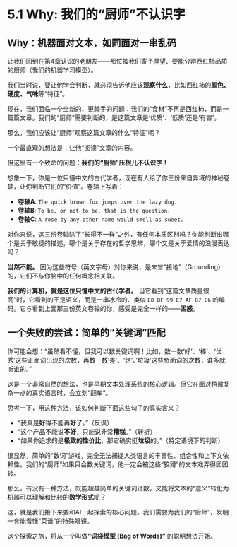 # 5.1 Why: 我们的“厨师”不认识字

## **Why：机器面对文本，如同面对一串乱码**

让我们回到在第4章认识的老朋友——那位被我们寄予厚望、要能分辨西红柿品质的厨师（我们的机器学习模型）。

我们当时说，要让他学会判断，就必须告诉他应该**观察什么**，比如西红柿的**颜色、硬度、气味**等“特征”。

现在，我们面临一个全新的、更棘手的问题：我们的“食材”不再是西红柿，而是一篇篇文章。我们的“厨师”需要判断的，是这篇文章是‘优质’、‘低质’还是‘有害’。

那么，我们应该让“厨师”观察这篇文章的什么“特征”呢？

一个最直观的想法是：让他“阅读”文章的内容。

但这里有一个致命的问题：**我们的“厨师”压根儿不认识字！**

::: {.callout-note title="一个让你感同身受的实验"}

想象一下，你是一位只懂中文的古代学者，现在有人给了你三份来自异域的神秘卷轴，让你判断它们的“价值”。卷轴上写着：

*   **卷轴A**: `The quick brown fox jumps over the lazy dog.`
*   **卷轴B**: `To be, or not to be, that is the question.`
*   **卷轴C**: `A rose by any other name would smell as sweet.`

对你来说，这三份卷轴除了“长得不一样”之外，有任何本质区别吗？你能判断出哪个是关于敏捷的描述，哪个是关于存在的哲学思辨，哪个又是关于爱情的浪漫表达吗？

**当然不能。** 因为这些符号（英文字母）对你来说，是未曾“接地”（Grounding）的，它们不与你脑中的任何概念相关联。

**我们的计算机，就是这位只懂中文的古代学者。** 当它看到“这篇文章质量很高”时，它看到的不是语义，而是一串冰冷的、类似 `E8 BF 99 E7 AF 87 E6` 的编码。它与看到上面那三份英文卷轴的你，感受是完全一样的——**困惑**。
:::

## **一个失败的尝试：简单的“关键词”匹配**

你可能会想：“虽然看不懂，但我可以数关键词啊！比如，数一数‘好’、‘棒’、‘优秀’这些正面词出现的次数，再数一数‘差’、‘烂’、‘垃圾’这些负面词的次数，谁多就听谁的。”

这是一个非常自然的想法，也是早期文本处理系统的核心逻辑。但它在面对稍微复杂一点的真实语言时，会立刻“翻车”。

思考一下，用这种方法，该如何判断下面这些句子的真实含义？

*   “我真是**好**得不能再**好**了。”（反讽）
*   “这个产品不能说**不好**，只能说非常**糟糕**。”（转折）
*   “如果你追求的是**极致的性价比**，那它确实挺**垃圾**的。”（特定语境下的判断）

很显然，简单的“数词”游戏，完全无法捕捉人类语言的丰富性、组合性和上下文依赖性。我们的“厨师”如果只会数关键词，他一定会被这些“狡猾”的文本戏弄得团团转。

那么，有没有一种方法，既能超越简单的关键词计数，又能将文本的“意义”转化为机器可以理解和比较的**数学形式**呢？

这，就是我们接下来要和AI一起探索的核心问题。我们需要为我们的“厨师”，发明一套能看懂“菜谱”的特殊眼镜。

这个探索之旅，将从一个叫做**“词袋模型 (Bag of Words)”** 的聪明想法开始。 